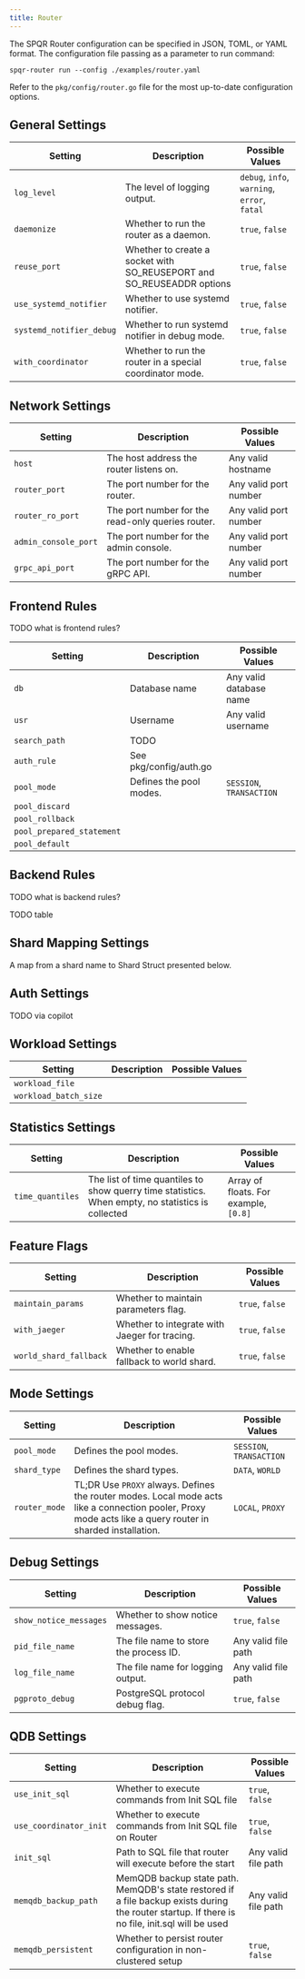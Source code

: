 ```yaml
---
title: Router
---
```


The SPQR Router configuration can be specified in JSON, TOML, or YAML format. The configuration file passing as a parameter to run command:

```
spqr-router run --config ./examples/router.yaml
```

Refer to the `pkg/config/router.go` file for the most up-to-date configuration options.

## General Settings

| Setting                  | Description                                         | Possible Values       |
|--------------------------|-----------------------------------------------------|-----------------------|
| `log_level`              | The level of logging output.                        | `debug`, `info`, `warning`, `error`, `fatal`|
| `daemonize`              | Whether to run the router as a daemon.              | `true`, `false`       |
| `reuse_port`             | Whether to create a socket with SO_REUSEPORT and SO_REUSEADDR options | `true`, `false`       |
| `use_systemd_notifier`   | Whether to use systemd notifier.                    | `true`, `false`       |
| `systemd_notifier_debug` | Whether to run systemd notifier in debug mode.      | `true`, `false`       |
| `with_coordinator`       | Whether to run the router in a special coordinator mode. | `true`, `false`  |

## Network Settings

| Setting              | Description                                       | Possible Values       |
|----------------------|---------------------------------------------------|-----------------------|
| `host`               | The host address the router listens on.           | Any valid hostname    |
| `router_port`        | The port number for the router.                   | Any valid port number |
| `router_ro_port`     | The port number for the read-only queries router. | Any valid port number |
| `admin_console_port` | The port number for the admin console.            | Any valid port number |
| `grpc_api_port`      | The port number for the gRPC API.                 | Any valid port number |

## Frontend Rules

TODO what is frontend rules?

| Setting              | Description                                       | Possible Values       |
|----------------------|---------------------------------------------------|-----------------------|
| `db`                 | Database name                                     | Any valid database name |
| `usr`                | Username                                          | Any valid username    |
| `search_path`        | TODO
| `auth_rule`          | See pkg/config/auth.go           
| `pool_mode`          | Defines the pool modes.                           | `SESSION`, `TRANSACTION` |
| `pool_discard`       |      
| `pool_rollback`      |      
| `pool_prepared_statement` |              
| `pool_default`       |      

## Backend Rules

TODO what is backend rules?

TODO table

## Shard Mapping Settings

A map from a shard name to Shard Struct presented below.

## Auth Settings

TODO via copilot

## Workload Settings

| Setting               | Description                                       | Possible Values       |
|-----------------------|---------------------------------------------------|-----------------------|
| `workload_file`       |
| `workload_batch_size` |

## Statistics Settings

| Setting          | Description                                           | Possible Values       |
|------------------|-------------------------------------------------------|-----------------------|
| `time_quantiles` | The list of time quantiles to show querry time statistics. When empty, no statistics is collected | Array of floats. For example, `[0.8]` |

## Feature Flags

| Setting                  | Description                                   | Possible Values       |
|--------------------------|-----------------------------------------------|-----------------------|
| `maintain_params`        | Whether to maintain parameters flag.          | `true`, `false`       |
| `with_jaeger`            | Whether to integrate with Jaeger for tracing. | `true`, `false`       |
| `world_shard_fallback`   | Whether to enable fallback to world shard.    | `true`, `false`       |


## Mode Settings

| Setting          | Description                                           | Possible Values       |
|------------------|-------------------------------------------------------|-----------------------|
| `pool_mode`      | Defines the pool modes.                               | `SESSION`, `TRANSACTION` |
| `shard_type`     | Defines the shard types.                              | `DATA`, `WORLD`       |
| `router_mode`    | TL;DR Use `PROXY` always. Defines the router modes. Local mode acts like a connection pooler, Proxy mode acts like a query router in sharded installation. | `LOCAL`, `PROXY`      |

## Debug Settings

| Setting          | Description                                           | Possible Values       |
|------------------|-------------------------------------------------------|-----------------------|
| `show_notice_messages` | Whether to show notice messages.                | `true`, `false`       |
| `pid_file_name`  | The file name to store the process ID.                | Any valid file path   |
| `log_file_name`  | The file name for logging output.                     | Any valid file path   |
| `pgproto_debug`  | PostgreSQL protocol debug flag.                       | `true`, `false`       |

## QDB Settings

| Setting          | Description                                           | Possible Values       |
|------------------|-------------------------------------------------------|-----------------------|
| `use_init_sql`   | Whether to execute commands from Init SQL file        | `true`, `false` |
| `use_coordinator_init` | Whether to execute commands from Init SQL file on Router | `true`, `false` |
| `init_sql`       | Path to SQL file that router will execute before the start | Any valid file path |
| `memqdb_backup_path` | MemQDB backup state path. MemQDB's state restored if a file backup exists during the router startup. If there is no file, init.sql will be used | Any valid file path |
| `memqdb_persistent` | Whether to persist router configuration in non-clustered setup | `true`, `false` |
